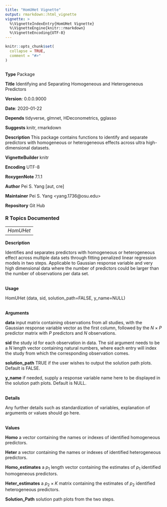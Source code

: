 ```yaml
---
title: "HomUHet Vignette"
output: rmarkdown::html_vignette
vignette: >
  %\VignetteIndexEntry{HomUHet Vignette}
  %\VignetteEngine{knitr::rmarkdown}
  %\VignetteEncoding{UTF-8}
---
```


```r
knitr::opts_chunk$set(
  collapse = TRUE,
  comment = "#>"
)
```

```r

```
**Type** Package

**Title** Identifying and Separating Homogeneous and Heterogeneous Predictors

**Version**: 0.0.0.9000

**Date**: 2020-01-22

**Depends** tidyverse, glmnet, HDeconometrics, gglasso

**Suggests** knitr, rmarkdown

**Description** This package contains functions to identify and separate predictors with homogeneous or heterogeneous effects across ultra high-dimensional datasets.

**VignetteBuilder** knitr

**Encoding** UTF-8

**RoxygenNote** 7.1.1

**Author** Pei S. Yang [aut, cre]

**Maintainer** Pei S. Yang \<yang.1736@osu.edu\>

**Repository** Git Hub



### **R Topics Documented**



--------------------------------------
 *HomUHet*
--------------------------------------

**Description**

Identifies and separates predictors with homogeneous or heterogeneous effect across multiple data sets through fitting penalized linear regression models in two steps. Applicable to Gaussian response variable and very high dimensional data where the number of predictors could be larger than the number of observations per data set.

<br>
**Usage**

HomUHet (data, sid, solution_path=FALSE, y_name=NULL)



<br>
**Arguments**

**data** input matrix containing observations from all studies, with the Gaussian response variable vector as the first column, followed by the $N \times P$ predictor matrix with $P$ predictors and $N$ observations.

**sid** the study id for each observation in data. The sid argument needs to be a $N$ length vector containing natural numbers, where each entry will index the study from which the corresponding observation comes.

**solution_path** TRUE if the user wishes to output the solution path plots. Default is FALSE.

**y_name** if needed, supply a response variable name here to be displayed in the solution path plots. Default is NULL.

<br>
**Details**

Any further details such as standardization of variables, explanation of arguments or values should go here.

<br>
**Values**

**Homo** a vector containing the names or indexes of identified homogeneous predictors.

**Heter** a vector containing the names or indexes of identified heterogeneous predictors.

**Homo_estimates** a $p_{1}$ length vector containing the estimates of $p_{1}$ identified homogeneous predictors.

**Heter_estimates** a $p_{2} \times K$ matrix containing the estimates of $p_{2}$ identified heterogeneous predictors. 

**Solution_Path** solution path plots from the two steps.
       



